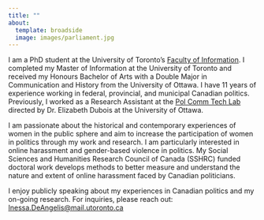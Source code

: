 ```yaml
---
title: ""
about:
  template: broadside
  image: images/parliament.jpg
---
```


I am a PhD student at the University of Toronto's [Faculty of Information](https://ischool.utoronto.ca/student-profile/inessa-de-angelis/). I completed my Master of Information at the University of Toronto and received my Honours Bachelor of Arts with a Double Major in Communication and History from the University of Ottawa. I have 11 years of experience working in federal, provincial, and municipal Canadian politics. Previously, I worked as a Research Assistant at the [Pol Comm Tech Lab](https://www.polcommtech.com/) directed by Dr. Elizabeth Dubois at the University of Ottawa.

I am passionate about the historical and contemporary experiences of women in the public sphere and aim to increase the participation of women in politics through my work and research. I am particularly interested in online harassment and gender-based violence in politics. My Social Sciences and Humanities Research Council of Canada (SSHRC) funded doctoral work develops methods to better measure and understand the nature and extent of online harassment faced by Canadian politicians. 

<div style="text-align: left">
I enjoy publicly speaking about my experiences in Canadian politics and my on-going research. For inquiries, please reach out: [Inessa.DeAngelis\@mail.utoronto.ca](Inessa.DeAngelis@mail.utoronto.ca)